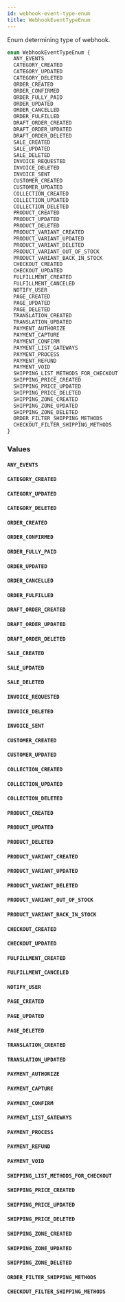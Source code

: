 ```yaml
---
id: webhook-event-type-enum
title: WebhookEventTypeEnum
---
```


Enum determining type of webhook.

```graphql
enum WebhookEventTypeEnum {
  ANY_EVENTS
  CATEGORY_CREATED
  CATEGORY_UPDATED
  CATEGORY_DELETED
  ORDER_CREATED
  ORDER_CONFIRMED
  ORDER_FULLY_PAID
  ORDER_UPDATED
  ORDER_CANCELLED
  ORDER_FULFILLED
  DRAFT_ORDER_CREATED
  DRAFT_ORDER_UPDATED
  DRAFT_ORDER_DELETED
  SALE_CREATED
  SALE_UPDATED
  SALE_DELETED
  INVOICE_REQUESTED
  INVOICE_DELETED
  INVOICE_SENT
  CUSTOMER_CREATED
  CUSTOMER_UPDATED
  COLLECTION_CREATED
  COLLECTION_UPDATED
  COLLECTION_DELETED
  PRODUCT_CREATED
  PRODUCT_UPDATED
  PRODUCT_DELETED
  PRODUCT_VARIANT_CREATED
  PRODUCT_VARIANT_UPDATED
  PRODUCT_VARIANT_DELETED
  PRODUCT_VARIANT_OUT_OF_STOCK
  PRODUCT_VARIANT_BACK_IN_STOCK
  CHECKOUT_CREATED
  CHECKOUT_UPDATED
  FULFILLMENT_CREATED
  FULFILLMENT_CANCELED
  NOTIFY_USER
  PAGE_CREATED
  PAGE_UPDATED
  PAGE_DELETED
  TRANSLATION_CREATED
  TRANSLATION_UPDATED
  PAYMENT_AUTHORIZE
  PAYMENT_CAPTURE
  PAYMENT_CONFIRM
  PAYMENT_LIST_GATEWAYS
  PAYMENT_PROCESS
  PAYMENT_REFUND
  PAYMENT_VOID
  SHIPPING_LIST_METHODS_FOR_CHECKOUT
  SHIPPING_PRICE_CREATED
  SHIPPING_PRICE_UPDATED
  SHIPPING_PRICE_DELETED
  SHIPPING_ZONE_CREATED
  SHIPPING_ZONE_UPDATED
  SHIPPING_ZONE_DELETED
  ORDER_FILTER_SHIPPING_METHODS
  CHECKOUT_FILTER_SHIPPING_METHODS
}
```

### Values

#### `ANY_EVENTS`

#### `CATEGORY_CREATED`

#### `CATEGORY_UPDATED`

#### `CATEGORY_DELETED`

#### `ORDER_CREATED`

#### `ORDER_CONFIRMED`

#### `ORDER_FULLY_PAID`

#### `ORDER_UPDATED`

#### `ORDER_CANCELLED`

#### `ORDER_FULFILLED`

#### `DRAFT_ORDER_CREATED`

#### `DRAFT_ORDER_UPDATED`

#### `DRAFT_ORDER_DELETED`

#### `SALE_CREATED`

#### `SALE_UPDATED`

#### `SALE_DELETED`

#### `INVOICE_REQUESTED`

#### `INVOICE_DELETED`

#### `INVOICE_SENT`

#### `CUSTOMER_CREATED`

#### `CUSTOMER_UPDATED`

#### `COLLECTION_CREATED`

#### `COLLECTION_UPDATED`

#### `COLLECTION_DELETED`

#### `PRODUCT_CREATED`

#### `PRODUCT_UPDATED`

#### `PRODUCT_DELETED`

#### `PRODUCT_VARIANT_CREATED`

#### `PRODUCT_VARIANT_UPDATED`

#### `PRODUCT_VARIANT_DELETED`

#### `PRODUCT_VARIANT_OUT_OF_STOCK`

#### `PRODUCT_VARIANT_BACK_IN_STOCK`

#### `CHECKOUT_CREATED`

#### `CHECKOUT_UPDATED`

#### `FULFILLMENT_CREATED`

#### `FULFILLMENT_CANCELED`

#### `NOTIFY_USER`

#### `PAGE_CREATED`

#### `PAGE_UPDATED`

#### `PAGE_DELETED`

#### `TRANSLATION_CREATED`

#### `TRANSLATION_UPDATED`

#### `PAYMENT_AUTHORIZE`

#### `PAYMENT_CAPTURE`

#### `PAYMENT_CONFIRM`

#### `PAYMENT_LIST_GATEWAYS`

#### `PAYMENT_PROCESS`

#### `PAYMENT_REFUND`

#### `PAYMENT_VOID`

#### `SHIPPING_LIST_METHODS_FOR_CHECKOUT`

#### `SHIPPING_PRICE_CREATED`

#### `SHIPPING_PRICE_UPDATED`

#### `SHIPPING_PRICE_DELETED`

#### `SHIPPING_ZONE_CREATED`

#### `SHIPPING_ZONE_UPDATED`

#### `SHIPPING_ZONE_DELETED`

#### `ORDER_FILTER_SHIPPING_METHODS`

#### `CHECKOUT_FILTER_SHIPPING_METHODS`
